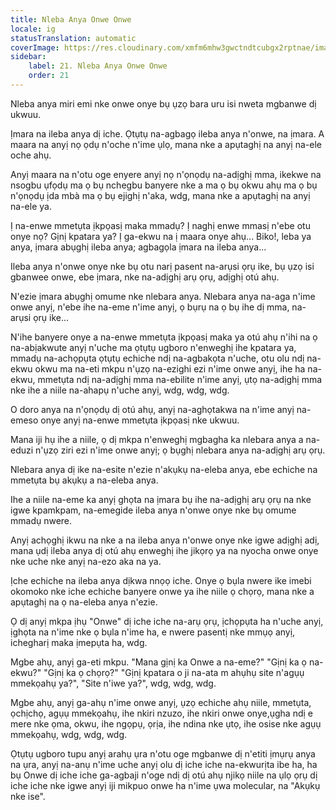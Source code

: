 ```yaml
---
title: Nleba Anya Onwe Onwe
locale: ig
statusTranslation: automatic
coverImage: https://res.cloudinary.com/xmfm6mhw3gwctndtcubgx2rptnae/image/upload/v1740468922/small_cover_tratado_de_psicologia_revolucionaria_a4c0dca4e0.webp
sidebar:
    label: 21. Nleba Anya Onwe Onwe
    order: 21
---
```

Nleba anya miri emi nke onwe onye bụ ụzọ bara uru isi nweta mgbanwe dị ukwuu.

Ịmara na ileba anya dị iche. Ọtụtụ na-agbagọ ileba anya n'onwe, na ịmara. A maara na anyị nọ ọdụ n'oche n'ime ụlọ, mana nke a apụtaghị na anyị na-ele oche ahụ.

Anyị maara na n'otu oge enyere anyị nọ n'ọnọdụ na-adịghị mma, ikekwe na nsogbu ụfọdụ ma ọ bụ nchegbu banyere nke a ma ọ bụ okwu ahụ ma ọ bụ n'ọnọdụ ịda mbà ma ọ bụ ejighị n'aka, wdg, mana nke a apụtaghị na anyị na-ele ya.

Ị na-enwe mmetụta ịkpọasị maka mmadụ? Ị naghị enwe mmasị n'ebe otu onye nọ? Gịnị kpatara ya? Ị ga-ekwu na ị maara onye ahụ... Biko!, leba ya anya, ịmara abụghị ileba anya; agbagọla ịmara na ileba anya...

Ileba anya n'onwe onye nke bụ otu narị pasent na-arụsi ọrụ ike, bụ ụzọ isi gbanwee onwe, ebe ịmara, nke na-adịghị arụ ọrụ, adịghị otú ahụ.

N'ezie ịmara abụghị omume nke nlebara anya. Nlebara anya na-aga n'ime onwe anyị, n'ebe ihe na-eme n'ime anyị, ọ bụrụ na ọ bụ ihe dị mma, na-arụsi ọrụ ike...

N'ihe banyere onye a na-enwe mmetụta ịkpọasị maka ya otú ahụ n'ihi na ọ na-abịakwute anyị n'uche ma ọtụtụ ugboro n'enweghị ihe kpatara ya, mmadụ na-achọpụta ọtụtụ echiche ndị na-agbakọta n'uche, otu olu ndị na-ekwu okwu ma na-eti mkpu n'ụzọ na-ezighi ezi n'ime onwe anyị, ihe ha na-ekwu, mmetụta ndị na-adịghị mma na-ebilite n'ime anyị, ụtọ na-adịghị mma nke ihe a niile na-ahapụ n'uche anyị, wdg, wdg, wdg.

O doro anya na n'ọnọdụ dị otú ahụ, anyị na-aghọtakwa na n'ime anyị na-emeso onye anyị na-enwe mmetụta ịkpọasị nke ukwuu.

Mana iji hụ ihe a niile, ọ dị mkpa n'enweghị mgbagha ka nlebara anya a na-eduzi n'ụzọ ziri ezi n'ime onwe anyị; ọ bụghị nlebara anya na-adịghị arụ ọrụ.

Nlebara anya dị ike na-esite n'ezie n'akụkụ na-eleba anya, ebe echiche na mmetụta bụ akụkụ a na-eleba anya.

Ihe a niile na-eme ka anyị ghọta na ịmara bụ ihe na-adịghị arụ ọrụ na nke igwe kpamkpam, na-emegide ileba anya n'onwe onye nke bụ omume mmadụ nwere.

Anyị achọghị ikwu na nke a na ileba anya n'onwe onye nke igwe adịghị adị, mana ụdị ileba anya dị otú ahụ enweghị ihe jikọrọ ya na nyocha onwe onye nke uche nke anyị na-ezo aka na ya.

Ịche echiche na ileba anya dịkwa nnọọ iche. Onye ọ bụla nwere ike imebi okomoko nke iche echiche banyere onwe ya ihe niile ọ chọrọ, mana nke a apụtaghị na ọ na-eleba anya n'ezie.

Ọ dị anyị mkpa ịhụ "Onwe" dị iche iche na-arụ ọrụ, ịchọpụta ha n'uche anyị, ịghọta na n'ime nke ọ bụla n'ime ha, e nwere pasentị nke mmụọ anyị, ichegharị maka ịmepụta ha, wdg.

Mgbe ahụ, anyị ga-eti mkpu. "Mana gịnị ka Onwe a na-eme?" "Gịnị ka ọ na-ekwu?" "Gịnị ka ọ chọrọ?" "Gịnị kpatara o ji na-ata m ahụhụ site n'agụụ mmekọahụ ya?", "Site n'iwe ya?", wdg, wdg, wdg.

Mgbe ahụ, anyị ga-ahụ n'ime onwe anyị, ụzọ echiche ahụ niile, mmetụta, ọchịchọ, agụụ mmekọahụ, ihe nkiri nzuzo, ihe nkiri onwe onye, ​​ụgha ndị e mere nke ọma, okwu, ihe ngọpụ, ọrịa, ihe ndina nke ụtọ, ihe osise nke agụụ mmekọahụ, wdg, wdg, wdg.

Ọtụtụ ugboro tupu anyị arahụ ụra n'otu oge mgbanwe dị n'etiti ịmụrụ anya na ụra, anyị na-anụ n'ime uche anyị olu dị iche iche na-ekwurịta ibe ha, ha bụ Onwe dị iche iche ga-agbaji n'oge ndị dị otú ahụ njikọ niile na ụlọ ọrụ dị iche iche nke igwe anyị iji mikpuo onwe ha n'ime ụwa molecular, na "Akụkụ nke ise".

